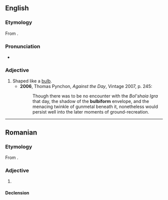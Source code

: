 ==English==

===Etymology===
From {{uder|en|la|-}} {{suffix|en|bulbus|form|gloss1=bulb}}.

===Pronunciation===
* {{IPA|en|/ˈbʌlbɪfɔːm/}}

===Adjective===
{{en-adj}}

# Shaped like a [[bulb]].
#* '''2006''', Thomas Pynchon, ''Against the Day'', Vintage 2007, p. 245:
#*: Though there was to be no encounter with the ''Bol'shaia Igra'' that day, the shadow of the '''bulbiform''' envelope, and the menacing twinkle of gunmetal beneath it, nonetheless would persist well into the later moments of ground-recreation.

----

==Romanian==

===Etymology===
From {{bor|ro|fr|bulbiforme}}.

===Adjective===
{{ro-adj}}

# {{l|en|bulbiform}}

====Declension====
{{ro-decl-adj}}